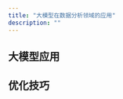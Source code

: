 ```yaml
---
title: "大模型在数据分析领域的应用"
description: ""
---
```



## 大模型应用

<LinkCard
    title="利用大模型提升情感分类任务准确性"
    description="通过实际案例探讨大模型在文本情感分类任务中相比传统NLP方法的优势。"
    href="/llm/application/sentiment_classification/"
/>

<LinkCard
    title="综合文本分类任务中的模型效果对比"
    description="对比14B、34B、72B三种不同规模模型，在处理复杂文本分类任务中的表现。"
    href="/llm/application/llm_compare/"
/>

<LinkCard
    title="利用大模型进行实体及属性抽取"
    description="探索大语言模型在实体及属性抽取任务中的能力和效果。"
    href="/llm/application/performance-eval-analysis/"
/>

<LinkCard
    title="简单实现RAG文档检索和生成"
    description="介绍如何使用构建一个简单的 RAG Demo，实现基于文档知识的检索和问答。"
    href="/llm/application/rag_basic/"
/>

<LinkCard
    title="基于SQL数据库的简单问答功能实现"
    description="实现一个简单的问答环节，基于SQL数据库执行查询，并通过大模型处理查询结果生成回答。"
    href="/llm/application/sqlbot_basic/"
/>

<LinkCard
    title="简单构建基于岗位和技能的知识图谱"
    description="利用ESCO数据集和Neo4j简单构建一个岗位与技能匹配的知识图谱。"
    href="/llm/application/knowledge-graph/"
/>

## 优化技巧

<LinkCard
    title="应用示例选择器从简历中提取技能标签"
    description="介绍如何借鉴RAG技术，构建示例选择器来增强大模型的标签提取效果，辅助构建知识图谱。"
    href="/llm/optimizing/example-selector"
/>

<LinkCard
    title="利用问题拆解技巧提升财报问答效果"
    description="介绍通过将复杂问题分解为多个简单的子问题，使大模型具备回答复杂问题的能力。"
    href="/llm/optimizing/rag-with-decomposition"
/>

<LinkCard
    title="利用多向量检索(假设提问)技巧提升财报问答效果"
    description="介绍多向量检索在处理复杂RAG中的应用，通过假设提问增加检索信息的维度和多样性。"
    href="/llm/optimizing/multivector-retriever-hypothetical-queries"
/>

<LinkCard
    title="利用多向量检索(段落摘要)技巧提升财报问答效果"
    description="介绍另一种多向量检索的维度——段落摘要。"
    href="/llm/optimizing/multivector-retriever-summarize"
/>

<LinkCard
    title="利用 ReAct模式 构建 SQL Agent"
    description="介绍如何应用ReAct模式和Langchain工具库实现一个SQL Agent。"
    href="/llm/optimizing/react-sql-agent"
/>

<LinkCard
    title="提升大语言模型生成SQL的准确性"
    description="探讨自然语言转SQL在实际应用中遇到的准确性问题，并提出解决策略。"
    href="/llm/optimizing/nl2sql-optimizing"
/>

<LinkCard
    title="Unstructured一站式多格式数据加载"
    description="记录通过Unstructured统一导入不同格式文档的实验，包括PPT、图片和邮件。"
    href="/llm/optimizing/unstructured-loder"
/>

<LinkCard
    title="利用Unstructured按元素切分文档"
    description="通过Unstructured工具库按元素切分文档数据，从而改善RAG模型的数据质量和效果。"
    href="/llm/optimizing/unstructured-split"
/>